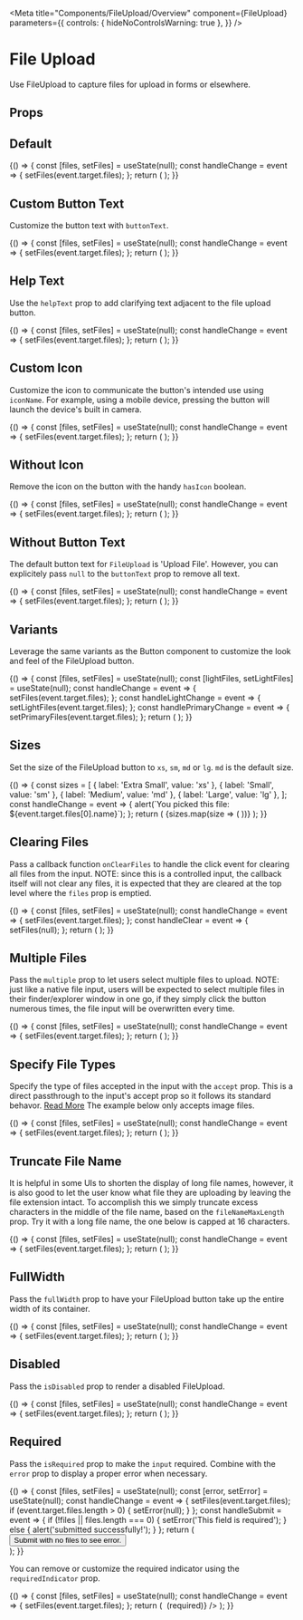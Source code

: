 
<Meta
  title="Components/FileUpload/Overview"
  component={FileUpload}
  parameters={{
    controls: { hideNoControlsWarning: true },
  }}
/>

# File Upload

Use FileUpload to capture files for upload in forms or elsewhere.

<Canvas isExpanded>
  <FileUpload labelText="My File" id="demoFileUpload" />
</Canvas>

## Props

<ArgsTable of={FileUpload} />

## Default

<Canvas>
  <Story name="Default">
    {() => {
      const [files, setFiles] = useState(null);
      const handleChange = event => {
        setFiles(event.target.files);
      };
      return (
        <FileUpload
          labelText="My File"
          id="myFile"
          onChange={handleChange}
          files={files}
        />
      );
    }}
  </Story>
</Canvas>

## Custom Button Text

Customize the button text with `buttonText`.

<Canvas>
  <Story name="Button text">
    {() => {
      const [files, setFiles] = useState(null);
      const handleChange = event => {
        setFiles(event.target.files);
      };
      return (
        <FileUpload
          labelText="My File"
          id="myFile"
          onChange={handleChange}
          files={files}
          buttonText="Upload Your Power Bill"
        />
      );
    }}
  </Story>
</Canvas>

## Help Text

Use the `helpText` prop to add clarifying text adjacent to the file upload button.

<Canvas>
  <Story name="Help Text">
    {() => {
      const [files, setFiles] = useState(null);
      const handleChange = event => {
        setFiles(event.target.files);
      };
      return (
        <FileUpload
          labelText="My File"
          id="myFile"
          onChange={handleChange}
          files={files}
          helpText="image files only (jpg, png, gif)"
          accept="image/*"
        />
      );
    }}
  </Story>
</Canvas>

## Custom Icon

Customize the icon to communicate the button's intended use using `iconName`. For example, using a mobile device, pressing the button will launch the device's built in camera.

<Canvas>
  <Story name="Custom Icon">
    {() => {
      const [files, setFiles] = useState(null);
      const handleChange = event => {
        setFiles(event.target.files);
      };
      return (
        <FileUpload
          labelText="My File"
          buttonText="Take Photo"
          id="myFile"
          onChange={handleChange}
          files={files}
          iconName="camera"
          accept="images/*"
          capture="environment"
        />
      );
    }}
  </Story>
</Canvas>

## Without Icon

Remove the icon on the button with the handy `hasIcon` boolean.

<Canvas>
  <Story name="Without Icon">
    {() => {
      const [files, setFiles] = useState(null);
      const handleChange = event => {
        setFiles(event.target.files);
      };
      return (
        <FileUpload
          labelText="My File"
          id="myFile"
          onChange={handleChange}
          files={files}
          hasIcon={false}
        />
      );
    }}
  </Story>
</Canvas>

## Without Button Text

The default button text for `FileUpload` is 'Upload File'. However, you can explicitely pass `null` to the `buttonText` prop to remove all text.

<Canvas>
  <Story name="Without Button Text">
    {() => {
      const [files, setFiles] = useState(null);
      const handleChange = event => {
        setFiles(event.target.files);
      };
      return (
        <FileUpload
          labelText="My File"
          id="myFile"
          onChange={handleChange}
          files={files}
          buttonText={null}
        />
      );
    }}
  </Story>
</Canvas>

## Variants

Leverage the same variants as the Button component to customize the look and feel of the FileUpload button.

<Canvas>
  <Story name="Variants">
    {() => {
      const [files, setFiles] = useState(null);
      const [lightFiles, setLightFiles] = useState(null);
      const handleChange = event => {
        setFiles(event.target.files);
      };
      const handleLightChange = event => {
        setLightFiles(event.target.files);
      };
      const handlePrimaryChange = event => {
        setPrimaryFiles(event.target.files);
      };
      return (
        <Box direction="row" childGap="md" alignItems="center">
          <FileUpload
            buttonText="secondary"
            labelText="My File"
            id="darkUpload"
            onChange={handleChange}
            files={files}
            variant="primary"
          />
          <FileUpload
            buttonText="secondary-neutral"
            labelText="My File"
            id="lightUpload"
            onChange={handleLightChange}
            files={lightFiles}
            variant="secondary-neutral"
          />
        </Box>
      );
    }}
  </Story>
</Canvas>


## Sizes

Set the size of the FileUpload button to `xs`, `sm`, `md` or `lg`. `md` is the default size.

<Canvas>
  <Story name="Sizes">
    {() => {
      const sizes = [
        { label: 'Extra Small', value: 'xs' },
        { label: 'Small', value: 'sm' },
        { label: 'Medium', value: 'md' },
        { label: 'Large', value: 'lg' },
      ];
      const handleChange = event => {
        alert(`You picked this file: ${event.target.files[0].name}`);
      };
      return (
        <Box childGap="lg" direction="row">
          <Box childGap="md">
            <Box childGap="sm">
              {sizes.map(size => (
                <FileUpload
                  key={size.label}
                  labelText={size.label}
                  id={size.label}
                  onChange={handleChange}
                  size={size.value}
                  buttonText={size.label}
                  helpText="helpful text"
                />
              ))}
            </Box>
          </Box>
        </Box>
      );
    }}
  </Story>
</Canvas>

## Clearing Files

Pass a callback function `onClearFiles` to handle the click event for clearing all files from the input.
NOTE: since this is a controlled input, the callback itself will not clear any files, it is expected that
they are cleared at the top level where the `files` prop is emptied.

<Canvas>
  <Story name="Clear">
    {() => {
      const [files, setFiles] = useState(null);
      const handleChange = event => {
        setFiles(event.target.files);
      };
      const handleClear = event => {
        setFiles(null);
      };
      return (
        <Box childGap="md" direction="row">
          <FileUpload
            labelText="My File"
            id="myFile"
            onChange={handleChange}
            files={files}
            onClearFiles={handleClear}
          />
        </Box>
      );
    }}
  </Story>
</Canvas>

## Multiple Files

Pass the `multiple` prop to let users select multiple files to upload.
NOTE: just like a native file input, users will be expected to select multiple files in their finder/explorer
window in one go, if they simply click the button numerous times, the file input will be overwritten every time.

<Canvas>
  <Story name="Multiple Files">
    {() => {
      const [files, setFiles] = useState(null);
      const handleChange = event => {
        setFiles(event.target.files);
      };
      return (
        <FileUpload
          labelText="My File"
          id="myFile"
          onChange={handleChange}
          files={files}
          multiple
          buttonText="Upload Multiple Files"
        />
      );
    }}
  </Story>
</Canvas>

## Specify File Types

Specify the type of files accepted in the input with the `accept` prop. This is a direct passthrough to the
input's accept prop so it follows its standard behavor.
[Read More](https://developer.mozilla.org/en-US/docs/Web/HTML/Attributes/accept)
The example below only accepts image files.

<Canvas>
  <Story name="File Types">
    {() => {
      const [files, setFiles] = useState(null);
      const handleChange = event => {
        setFiles(event.target.files);
      };
      return (
        <FileUpload
          labelText="My File"
          id="myFile"
          onChange={handleChange}
          files={files}
          accept="image/*"
          buttonText="Upload Images"
        />
      );
    }}
  </Story>
</Canvas>

## Truncate File Name

It is helpful in some UIs to shorten the display of long file names, however, it is
also good to let the user know what file they are uploading by leaving the file extension intact.
To accomplish this we simply truncate excess characters in the middle of the file name, based on the
`fileNameMaxLength` prop. Try it with a long file name, the one below is capped at 16 characters.

<Canvas>
  <Story name="Truncated File Names">
    {() => {
      const [files, setFiles] = useState(null);
      const handleChange = event => {
        setFiles(event.target.files);
      };
      return (
        <FileUpload
          labelText="My File"
          id="myFile"
          onChange={handleChange}
          files={files}
          fileNameMaxLength={16}
        />
      );
    }}
  </Story>
</Canvas>

## FullWidth

Pass the `fullWidth` prop to have your FileUpload button take up the entire width of its container.

<Canvas>
  <Story name="Full Width">
    {() => {
      const [files, setFiles] = useState(null);
      const handleChange = event => {
        setFiles(event.target.files);
      };
      return (
        <FileUpload
          labelText="My File"
          id="myFile"
          onChange={handleChange}
          files={files}
          fullWidth
        />
      );
    }}
  </Story>
</Canvas>

## Disabled

Pass the `isDisabled` prop to render a disabled FileUpload.

<Canvas>
  <Story name="Disabled">
    {() => {
      const [files, setFiles] = useState(null);
      const handleChange = event => {
        setFiles(event.target.files);
      };
      return (
        <FileUpload
          labelText="My File"
          id="myFile"
          onChange={handleChange}
          files={files}
          isDisabled
        />
      );
    }}
  </Story>
</Canvas>

## Required

Pass the `isRequired` prop to make the `input` required. Combine with the `error` prop to
display a proper error when necessary.

<Canvas>
  <Story name="Required">
    {() => {
      const [files, setFiles] = useState(null);
      const [error, setError] = useState(null);
      const handleChange = event => {
        setFiles(event.target.files);
        if (event.target.files.length > 0) {
          setError(null);
        }
      };
      const handleSubmit = event => {
        if (!files || files.length === 0) {
          setError('This field is required');
        } else {
          alert('submitted successfully!');
        }
      };
      return (
        <Box childGap="md" direction="row">
          <FileUpload
            labelText="My File"
            id="myFile"
            onChange={handleChange}
            files={files}
            isRequired
            error={error}
            fileNameMaxLength={14}
          />
          <div>
            <Button onClick={handleSubmit}>
              Submit with no files to see error.
            </Button>
          </div>
        </Box>
      );
    }}
  </Story>
</Canvas>

You can remove or customize the required indicator using the `requiredIndicator` prop.

<Canvas>
  <Story name="Custom Required Indicator">
    {() => {
      const [files, setFiles] = useState(null);
      const handleChange = event => {
        setFiles(event.target.files);
      };
      return (
        <Box childGap="md">
          <FileUpload
            labelText="My File"
            id="myFile"
            onChange={handleChange}
            files={files}
            buttonText="Without Indicator"
            isRequired
            requiredIndicator={null}
          />
          <FileUpload
            labelText="My File"
            id="myFile"
            onChange={handleChange}
            files={files}
            buttonText="Custom Indicator"
            isRequired
            requiredIndicator={<>&nbsp;(required)</>}
          />
        </Box>
      );
    }}
  </Story>
</Canvas>
